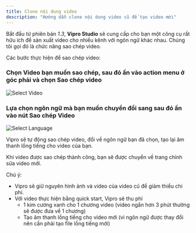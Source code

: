 ```yaml
---
title: Clone nội dung video
description: "Hướng dẫn clone nội dung video cũ để tạo video mới"
---
```


Bắt đầu từ phiên bản _1.3_, **Vipro Studio** sẽ cung cấp cho bạn một công cụ rất hữu ích để sản xuất video cho nhiều kênh với ngôn ngữ khác nhau. Chúng tôi gọi đó là chức năng sao chép video.

Các bước thực hiện để sao chép video:

### Chọn Video bạn muốn sao chép, sau đó ấn vào action menu ở góc phải và chọn **Sao chép video**

<img
  src='/vi/images/usage/clone-a-video/select-a-video.jpg'
  alt='Select Video'
  className='rounded-lg'
/>

### Lựa chọn ngôn ngữ mà bạn muốn chuyển đổi sang sau đó ấn vào nút **Sao chép Video**

<img
  src='/vi/images/usage/clone-a-video/select-language.jpg'
  alt='Select Language'
  className='rounded-lg'
/>

Vipro sẽ tự động sao chép video, đổi về ngôn ngữ bạn đã chọn, tạo lại âm thanh lồng tiếng cho video của bạn.

Khi video được sao chép thành công, bạn sẽ được chuyển về trang chỉnh sửa video mới.

Chú ý:

- Vipro sẽ giữ nguyên hình ảnh và video của video cũ để giảm thiểu chi phí.
- Với video thực hiện bằng quick start, Vipro sẽ thu phí
  - 1 kim cương xanh cho 1 chương video (video ngắn hơn 3 phút thường sẽ được đưa về 1 chương)
  - Tạo âm thanh lồng tiếng cho video mới (vì ngôn ngữ được thay đổi nên cần phải tạo file lồng tiếng mới)
